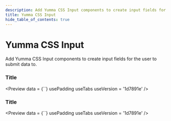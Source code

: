 ```yaml
---
description: Add Yumma CSS Input components to create input fields for the user to submit data to.
title: Yumma CSS Input
hide_table_of_contents: true
---
```



# Yumma CSS Input

Add Yumma CSS Input components to create input fields for the user to submit data to.

### Title

<Preview
  data = {``}
  usePadding
  useTabs
  useVersion = '1d7891e'
/>

### Title

<Preview
  data = {``}
  usePadding
  useTabs
  useVersion = '1d7891e'
/>